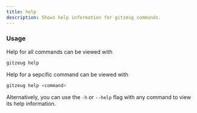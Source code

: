 ```yaml
---
title: help
description: Shows help information for gitzeug commands.
---
```

### Usage
Help for all commands can be viewed with
```sh
gitzeug help
```

Help for a sepcific command can be viewed with
```sh
gitzeug help <command>
```

Alternatively, you can use the `-h` or `--help` flag with any command to view its help information.

